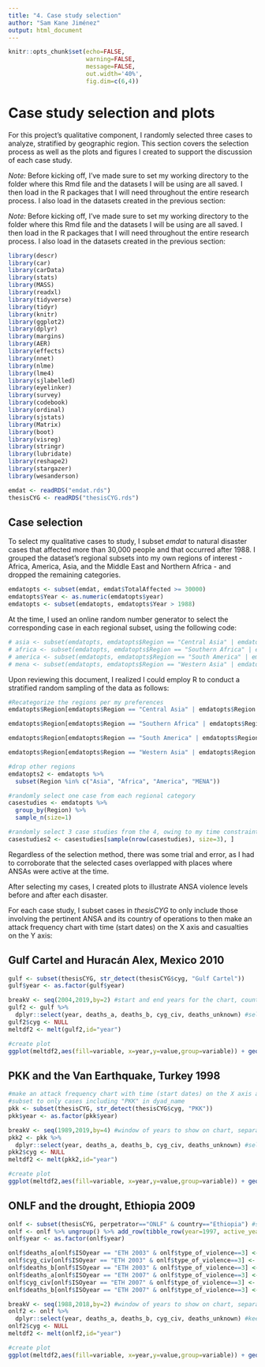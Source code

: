 ```yaml
---
title: "4. Case study selection"
author: "Sam Kane Jiménez"
output: html_document
---
```


```r
knitr::opts_chunk$set(echo=FALSE,
                      warning=FALSE,
                      message=FALSE,
                      out.width='40%',
                      fig.dim=c(6,4))
```

# Case study selection and plots

For this project's qualitative component, I randomly selected three cases to analyze, stratified by geographic region. This section covers the selection process as well as the plots and figures I created to support the discussion of each case study.

*Note:* Before kicking off, I've made sure to set my working directory to the folder where this Rmd file and the datasets I will be using are all saved. I then load in the R packages that I will need throughout the entire research process. I also load in the datasets created in the previous section:

*Note:* Before kicking off, I've made sure to set my working directory to the folder where this Rmd file and the datasets I will be using are all saved. I then load in the R packages that I will need throughout the entire research process. I also load in the datasets created in the previous section:

```r
library(descr)
library(car)
library(carData)
library(stats)
library(MASS)
library(readxl)
library(tidyverse)
library(tidyr)
library(knitr)
library(ggplot2)
library(dplyr)
library(margins)
library(AER)
library(effects)
library(nnet)
library(nlme)
library(lme4)
library(sjlabelled)
library(eyelinker)
library(survey)
library(codebook)
library(ordinal)
library(sjstats)
library(Matrix)
library(boot)
library(visreg)
library(stringr)
library(lubridate)
library(reshape2)
library(stargazer)
library(wesanderson)

emdat <- readRDS("emdat.rds")
thesisCYG <- readRDS("thesisCYG.rds")

```

## Case selection

To select my qualitative cases to study, I subset *emdat* to natural disaster cases that affected more than 30,000 people and that occurred after 1988. I grouped the dataset's regional subsets into my own regions of interest - Africa, America, Asia, and the Middle East and Northern Africa - and dropped the remaining categories.

```r
emdatopts <- subset(emdat, emdat$TotalAffected >= 30000)
emdatopts$Year <- as.numeric(emdatopts$year)
emdatopts <- subset(emdatopts, emdatopts$Year > 1988)
```

At the time, I used an online random number generator to select the corresponding case in each regional subset, using the following code:

```r
# asia <- subset(emdatopts, emdatopts$Region == "Central Asia" | emdatopts$Region == "Melanesia" | emdatopts$Region == "Southern Asia" | emdatopts$Region == "South-Eastern Asia")
# africa <- subset(emdatopts, emdatopts$Region == "Southern Africa" | emdatopts$Region == "Western Africa" | emdatopts$Region == "Middle Africa" | emdatopts$Region == "Eastern Africa")
# america <- subset(emdatopts, emdatopts$Region == "South America" | emdatopts$Region == "Northern America" | emdatopts$Region == "Central America")
# mena <- subset(emdatopts, emdatopts$Region == "Western Asia" | emdatopts$Region == "Northern Africa")
```

Upon reviewing this document, I realized I could employ R to conduct a stratified random sampling of the data as follows:

```r
#Recategorize the regions per my preferences
emdatopts$Region[emdatopts$Region == "Central Asia" | emdatopts$Region == "Melanesia" | emdatopts$Region == "Southern Asia" | emdatopts$Region == "South-Eastern Asia" | emdatopts$Region == "Eastern Asia"] <- "Asia"

emdatopts$Region[emdatopts$Region == "Southern Africa" | emdatopts$Region == "Western Africa" | emdatopts$Region == "Middle Africa" | emdatopts$Region == "Eastern Africa"] <- "Africa"

emdatopts$Region[emdatopts$Region == "South America" | emdatopts$Region == "Northern America" | emdatopts$Region == "Central America" | emdatopts$Region == "Caribbean"] <- "America"

emdatopts$Region[emdatopts$Region == "Western Asia" | emdatopts$Region == "Northern Africa"] <- "MENA"

#drop other regions
emdatopts2 <- emdatopts %>% 
  subset(Region %in% c("Asia", "Africa", "America", "MENA"))

#randomly select one case from each regional category
casestudies <- emdatopts %>%
  group_by(Region) %>%
  sample_n(size=1)

#randomly select 3 case studies from the 4, owing to my time constraints for research and writing
casestudies2 <- casestudies[sample(nrow(casestudies), size=3), ]
```

Regardless of the selection method, there was some trial and error, as I had to corroborate that the selected cases overlapped with places where ANSAs were active at the time.

After selecting my cases, I created plots to illustrate ANSA violence levels before and after each disaster.

For each case study, I subset cases in *thesisCYG* to only include those involving the pertinent ANSA and its country of operations to then make an attack frequency chart with time (start dates) on the X axis and casualties on the Y axis:

## Gulf Cartel and Huracán Alex, Mexico 2010

```r
gulf <- subset(thesisCYG, str_detect(thesisCYG$cyg, "Gulf Cartel"))
gulf$year <- as.factor(gulf$year)

breakV <- seq(2004,2019,by=2) #start and end years for the chart, counted by 2s
gulf2 <- gulf %>% 
  dplyr::select(year, deaths_a, deaths_b, cyg_civ, deaths_unknown) #select pertinent variables for plot
gulf2$cyg <- NULL
meltdf2 <- melt(gulf2,id="year")

#create plot
ggplot(meltdf2,aes(fill=variable, x=year,y=value,group=variable)) + geom_bar(stat = "identity", position = "stack") +  scale_fill_manual(name = "Group", labels = c("Civilians", "Government Forces", "Gulf Cartel Forces", "Unknown"), values = (wes_palette("GrandBudapest1"))) + scale_x_discrete(name ="Year", breaks = breakV) + scale_y_continuous(name ="Number of Fatalities") + theme(title = element_text(size=9), axis.text.x = element_text(size=6), axis.text.y = element_text(size=6), axis.title.x = element_text(size=7), axis.title.y = element_text(size=7), legend.title = element_text(size = 7), legend.key.size = unit(.5,"line"), legend.text = element_text(size=6), legend.position = "bottom") + labs(y = "Number of Deaths", title = "Deaths by Group in Gulf Cartel-Related Attacks, 2004-2019") + annotate("rect", xmin=7, xmax=7.5, ymin=-Inf, ymax=Inf, alpha=0.2, fill="red")
```

## PKK and the Van Earthquake, Turkey 1998

```r
#make an attack frequency chart with time (start dates) on the X axis and casualties on the Y axis
#subset to only cases including "PKK" in dyad_name
pkk <- subset(thesisCYG, str_detect(thesisCYG$cyg, "PKK"))
pkk$year <- as.factor(pkk$year)

breakV <- seq(1989,2019,by=4) #window of years to show on chart, separated by 4s
pkk2 <- pkk %>% 
  dplyr::select(year, deaths_a, deaths_b, cyg_civ, deaths_unknown) #select pertinent variables
pkk2$cyg <- NULL
meltdf2 <- melt(pkk2,id="year")

#create plot
ggplot(meltdf2,aes(fill=variable, x=year,y=value,group=variable)) + geom_bar(stat = "identity", position = "stack") +  scale_fill_manual(name = "Group", labels = c("Civilians", "Government Forces", "PKK Forces", "Unknown"), values = (wes_palette("GrandBudapest1"))) + scale_x_discrete(name ="Year", breaks = breakV) + scale_y_continuous(name ="Number of Fatalities") + theme(title = element_text(size=9), axis.text.x = element_text(size=6), axis.text.y = element_text(size=6), axis.title.x = element_text(size=7), axis.title.y = element_text(size=7), legend.title = element_text(size = 7), legend.key.size = unit(.5,"line"), legend.text = element_text(size=6), legend.position = "bottom") + labs(y = "Number of Deaths", title = "Deaths by Group in PKK-Related Attacks, 1989-2019") + annotate("rect", xmin=23, xmax=23.5, ymin=-Inf, ymax=Inf, alpha=0.2, fill="red")
```

## ONLF and the drought, Ethiopia 2009

```r
onlf <- subset(thesisCYG, perpetrator=="ONLF" & country=="Ethiopia") #subset to ANSA attack information relevant to case study
onlf <- onlf %>% ungroup() %>% add_row(tibble_row(year=1997, active_year=0))
onlf$year <- as.factor(onlf$year)

onlf$deaths_a[onlf$ISOyear == "ETH 2003" & onlf$type_of_violence==3] <- 0
onlf$cyg_civ[onlf$ISOyear == "ETH 2003" & onlf$type_of_violence==3] <- 2 
onlf$deaths_b[onlf$ISOyear == "ETH 2003" & onlf$type_of_violence==3] <- 0
onlf$deaths_a[onlf$ISOyear == "ETH 2007" & onlf$type_of_violence==3] <- 0
onlf$cyg_civ[onlf$ISOyear == "ETH 2007" & onlf$type_of_violence==3] <- 82 
onlf$deaths_b[onlf$ISOyear == "ETH 2007" & onlf$type_of_violence==3] <- 0

breakV <- seq(1988,2018,by=2) #window of years to show on chart, separated by 2s
onlf2 <- onlf %>% 
  dplyr::select(year, deaths_a, deaths_b, cyg_civ, deaths_unknown) #keep pertinent variables
onlf2$cyg <- NULL
meltdf2 <- melt(onlf2,id="year")

#create plot
ggplot(meltdf2,aes(fill=variable, x=year,y=value,group=variable)) + geom_bar(stat = "identity", position = "stack") +  scale_fill_manual(name = "Group", labels = c("Civilians", "Government Forces", "ONLF Forces", "Unknown"), values = (wes_palette("GrandBudapest1"))) + scale_x_discrete(name ="Year", breaks = breakV) + scale_y_continuous(name ="Number of Fatalities") + theme(title = element_text(size=9), axis.text.x = element_text(size=6), axis.text.y = element_text(size=6), axis.title.x = element_text(size=7), axis.title.y = element_text(size=7), legend.title = element_text(size = 7), legend.key.size = unit(.5,"line"), legend.text = element_text(size=6), legend.position = "bottom") + labs(y = "Number of Deaths", title = "Deaths by Group in ONLF-Related Attacks, 1994-2018") + annotate("rect", xmin=14.3, xmax=18.6, ymin=-Inf, ymax=Inf, alpha=0.2, fill="red")
```
